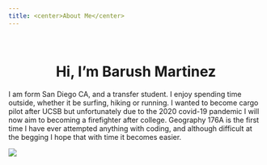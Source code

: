 ```yaml
---
title: <center>About Me</center>
---
```

<br> 
<center>
# Hi, I'm Barush Martinez 
</center>
  
I am form San Diego CA, and a transfer student. I enjoy spending time outside, whether it be surfing, hiking or running. I wanted to become cargo pilot after UCSB but unfortunately due to the 2020 covid-19 pandemic I will  now aim to becoming a firefighter after college. Geography 176A is the first time I have ever attempted anything with coding, and although difficult at the begging I hope that with time it becomes easier. 


![](img/IMG_1160.jpeg)

